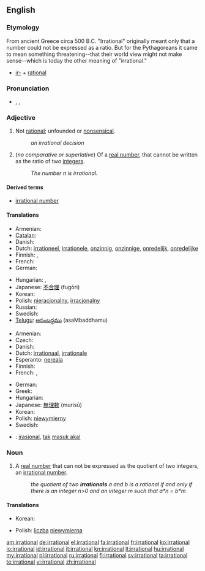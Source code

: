 ==English==

===Etymology===

From ancient Greece
circa 500 B.C.
"Irrational" originally meant only that a number could not be expressed as a ratio. But for the Pythagoreans it came to mean something threatening--that their world view might not make sense--which is today the other meaning of "irrational."

* [[ir-]] + [[rational]]

===Pronunciation===
* {{enPR|ĭră'sh(ə)nəl}}, {{IPA|/ɪˈræʃ.(ə.)nəl/}}, {{SAMPA|/I"r{S.(@.)n@l/}}

===Adjective===
{{en-adj}}

# Not [[rational]]; unfounded or [[nonsensical]].
#: ''an irrational decision''
# {{mathematics}} (''no comparative or superlative'') Of a [[real number]], that cannot be written as the ratio of two [[integer]]s.
#: ''The number &pi; is irrational.''

====Derived terms====
* [[irrational number]]

====Translations====
{{trans-top|unfounded or nonsensical}}
* Armenian: {{t-|hy|իռացիոնալ|tr=iṙac’ional}}
* [[Catalan]]: {{t+|ca|bèstia}}
* Danish: {{t|da|irrationel}}
* Dutch: [[irrationeel]], [[irrationele]], [[onzinnig]], [[onzinnige]], [[onredelijk]], [[onredelijke]]
* Finnish: {{t-|fi|epälooginen}}, {{t-|fi|irrationaalinen}}
* French: {{t+|fr|irrationnel}}
* German: {{t+|de|irrational}}
{{trans-mid}}
* Hungarian: {{t|hu|ésszerűtlen}},  {{t-|hu|irracionális}}
* Japanese: [[不合理]] (fugōri)
* Korean: {{t|ko|불합리한|sc=Hang}}
* Polish: [[nieracjonalny]], [[irracjonalny]] {{m}}
* Russian: {{t|ru|иррациональный|tr=irracional'nyj}}
* Swedish: {{t|sv|irrationell}}
* [[Telugu]]: [[అసంబద్ధము]] (asaMbaddhamu)
{{trans-bottom}}

{{trans-top|mathematics: of a number}}
* Armenian: {{t-|hy|իռացիոնալ|tr=iṙac’ional}}
* Czech: {{t-|cs|iracionální}}
* Danish: {{t-|da|irrational}}
* Dutch: [[irrationaal]], [[irrationale]]
* Esperanto: [[nereala]]
* Finnish: {{t-|fi|irrationaalinen}}
* French: {{t+|fr|irrationnel|m}}, {{t+|fr|irrationnelle|f}}
{{trans-mid}}
* German: {{t+|de|irrational}}
* Greek: {{t+|el|άρρητος}}
* Hungarian: {{t-|hu|irracionális}}
* Japanese: [[無理数]] (murisū)
* Korean: {{t|ko|무리수|sc=Hang}}
* Polish: [[niewymierny]] {{m}}
* Swedish: {{t|sv|irrationell}}
{{trans-bottom}}

{{checktrans-top}}
* {{ttbc|Indonesian}}: [[irasional]], [[tak]] [[masuk akal]]
{{trans-bottom}}

===Noun===
{{en-noun}}

# A [[real number]] that can not be expressed as the quotient of two integers, an [[irrational number]].
#: ''the quotient of two '''irrationals''' a and b is a rational if and only if there is an integer n>0 and an integer m such that a*n = b*m''

====Translations====
{{trans-top|translations}}
* Korean: {{t|ko|무리수|sc=Hang}}
{{trans-mid}}
* Polish: [[liczba]] [[niewymierna]] {{f}}
{{trans-bottom}}

[[am:irrational]]
[[de:irrational]]
[[el:irrational]]
[[fa:irrational]]
[[fr:irrational]]
[[ko:irrational]]
[[io:irrational]]
[[id:irrational]]
[[it:irrational]]
[[kn:irrational]]
[[lt:irrational]]
[[hu:irrational]]
[[my:irrational]]
[[pl:irrational]]
[[ru:irrational]]
[[fi:irrational]]
[[sv:irrational]]
[[ta:irrational]]
[[te:irrational]]
[[vi:irrational]]
[[zh:irrational]]